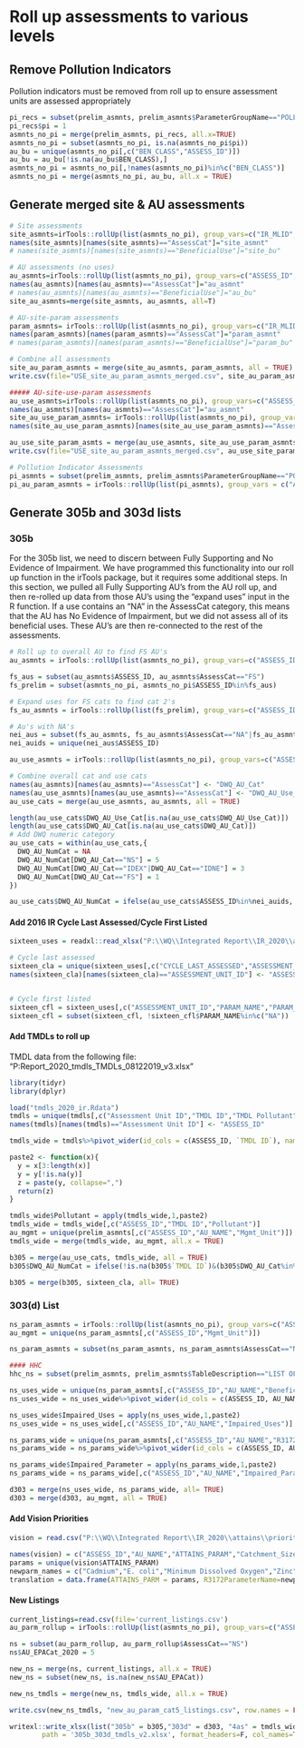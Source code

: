 # Roll up assessments to various levels {#rollup-asmnts}

## Remove Pollution Indicators
Pollution indicators must be removed from roll up to ensure assessment units are assessed appropriately

```r
pi_recs = subset(prelim_asmnts, prelim_asmnts$ParameterGroupName=="POLLUTION INDICATORS")
pi_recs$pi = 1
asmnts_no_pi = merge(prelim_asmnts, pi_recs, all.x=TRUE)
asmnts_no_pi = subset(asmnts_no_pi, is.na(asmnts_no_pi$pi))
au_bu = unique(asmnts_no_pi[,c("BEN_CLASS","ASSESS_ID")])
au_bu = au_bu[!is.na(au_bu$BEN_CLASS),]
asmnts_no_pi = asmnts_no_pi[,!names(asmnts_no_pi)%in%c("BEN_CLASS")]
asmnts_no_pi = merge(asmnts_no_pi, au_bu, all.x = TRUE)
```


## Generate merged site & AU assessments

```r
# Site assessments
site_asmnts=irTools::rollUp(list(asmnts_no_pi), group_vars=c("IR_MLID","IR_MLNAME","ASSESS_ID","AU_NAME", "IR_Lat","IR_Long","Mgmt_Unit"), cat_var="IR_Cat", expand_uses=T, print=F)
names(site_asmnts)[names(site_asmnts)=="AssessCat"]="site_asmnt"
# names(site_asmnts)[names(site_asmnts)=="BeneficialUse"]="site_bu"

# AU assessments (no uses)
au_asmnts=irTools::rollUp(list(asmnts_no_pi), group_vars=c("ASSESS_ID","AU_NAME"), cat_var="IR_Cat", expand_uses=T, print=F)
names(au_asmnts)[names(au_asmnts)=="AssessCat"]="au_asmnt"
# names(au_asmnts)[names(au_asmnts)=="BeneficialUse"]="au_bu"
site_au_asmnts=merge(site_asmnts, au_asmnts, all=T)

# AU-site-param assessments
param_asmnts= irTools::rollUp(list(asmnts_no_pi), group_vars=c("IR_MLID","IR_MLNAME","ASSESS_ID","AU_NAME","R3172ParameterName"), cat_var="IR_Cat", expand_uses=F, print=F)
names(param_asmnts)[names(param_asmnts)=="AssessCat"]="param_asmnt"
# names(param_asmnts)[names(param_asmnts)=="BeneficialUse"]="param_bu"

# Combine all assessments
site_au_param_asmnts = merge(site_au_asmnts, param_asmnts, all = TRUE)
write.csv(file="USE_site_au_param_asmnts_merged.csv", site_au_param_asmnts, row.names=F)

##### AU-site-use-param assessments
au_use_asmnts=irTools::rollUp(list(asmnts_no_pi), group_vars=c("ASSESS_ID","AU_NAME","BeneficialUse"), cat_var="IR_Cat", expand_uses=T, print=F)
names(au_asmnts)[names(au_asmnts)=="AssessCat"]="au_asmnt"
site_au_use_param_asmnts= irTools::rollUp(list(asmnts_no_pi), group_vars=c("IR_MLID","IR_MLNAME","ASSESS_ID","AU_NAME","BeneficialUse","R3172ParameterName"), cat_var="IR_Cat", expand_uses=F, print=F)
names(site_au_use_param_asmnts)[names(site_au_use_param_asmnts)=="AssessCat"]="param_asmnt"

au_use_site_param_asmts = merge(au_use_asmnts, site_au_use_param_asmnts, all = TRUE)
write.csv(file="USE_site_au_param_asmnts_merged.csv", au_use_site_param_asmts, row.names=F)
```

```r
# Pollution Indicator Assessments
pi_asmnts = subset(prelim_asmnts, prelim_asmnts$ParameterGroupName=="POLLUTION INDICATORS")
pi_au_param_asmnts = irTools::rollUp(list(pi_asmnts), group_vars = c("ASSESS_ID","AU_NAME","R3172ParameterName"), cat_var = "AssessCat", expand_uses = F, print = F)
```

## Generate 305b and 303d lists

### 305b
For the 305b list, we need to discern between Fully Supporting and No Evidence of Impairment. We have programmed this functionality into our roll up function in the irTools package, but it requires some additional steps. In this section, we pulled all Fully Supporting AU's from the AU roll up, and then re-rolled up data from those AU's using the "expand uses" input in the R function. If a use contains an "NA" in the AssessCat category, this means that the AU has No Evidence of Impairment, but we did not assess all of its beneficial uses. These AU's are then re-connected to the rest of the assessments.
```r
# Roll up to overall AU to find FS AU's
au_asmnts = irTools::rollUp(list(asmnts_no_pi), group_vars=c("ASSESS_ID","AU_NAME","BEN_CLASS","AU_Type","Mgmt_Unit"), cat_var="IR_Cat", expand_uses=F, print=F)

fs_aus = subset(au_asmnts$ASSESS_ID, au_asmnts$AssessCat=="FS")
fs_prelim = subset(asmnts_no_pi, asmnts_no_pi$ASSESS_ID%in%fs_aus)

# Expand uses for FS cats to find cat 2's
fs_au_asmnts = irTools::rollUp(list(fs_prelim), group_vars=c("ASSESS_ID","AU_NAME","BeneficialUse"), cat_var="IR_Cat", expand_uses=T, print=F)

# Au's with NA's
nei_aus = subset(fs_au_asmnts, fs_au_asmnts$AssessCat=="NA"|fs_au_asmnts$AssessCat=="IDNE")
nei_auids = unique(nei_aus$ASSESS_ID)

au_use_asmnts = irTools::rollUp(list(asmnts_no_pi), group_vars=c("ASSESS_ID","AU_NAME","BeneficialUse"), cat_var="IR_Cat", expand_uses=T, print=F)

# Combine overall cat and use cats
names(au_asmnts)[names(au_asmnts)=="AssessCat"] <- "DWQ_AU_Cat"
names(au_use_asmnts)[names(au_use_asmnts)=="AssessCat"] <- "DWQ_AU_Use_Cat"
au_use_cats = merge(au_use_asmnts, au_asmnts, all = TRUE)

length(au_use_cats$DWQ_AU_Use_Cat[is.na(au_use_cats$DWQ_AU_Use_Cat)])
length(au_use_cats$DWQ_AU_Cat[is.na(au_use_cats$DWQ_AU_Cat)])
# Add DWQ numeric category
au_use_cats = within(au_use_cats,{
  DWQ_AU_NumCat = NA
  DWQ_AU_NumCat[DWQ_AU_Cat=="NS"] = 5
  DWQ_AU_NumCat[DWQ_AU_Cat=="IDEX"|DWQ_AU_Cat=="IDNE"] = 3
  DWQ_AU_NumCat[DWQ_AU_Cat=="FS"] = 1
})

au_use_cats$DWQ_AU_NumCat = ifelse(au_use_cats$ASSESS_ID%in%nei_auids, "2", au_use_cats$DWQ_AU_NumCat)

```

#### Add 2016 IR Cycle Last Assessed/Cycle First Listed
```r
sixteen_uses = readxl::read_xlsx("P:\\WQ\\Integrated Report\\IR_2020\\attains\\IR_2016_adb_ir_combined_08132019.xlsx")

# Cycle last assessed
sixteen_cla = unique(sixteen_uses[,c("CYCLE_LAST_ASSESSED","ASSESSMENT_UNIT_ID","ASSESSMENT_UNIT_NAME","AU_EPACat","WATER_SIZE","SIZE_UNIT")])
names(sixteen_cla)[names(sixteen_cla)=="ASSESSMENT_UNIT_ID"] <- "ASSESS_ID"


# Cycle first listed
sixteen_cfl = sixteen_uses[,c("ASSESSMENT_UNIT_ID","PARAM_NAME","PARAM_USE_NAME","PARAM_YEAR_LISTED")]
sixteen_cfl = subset(sixteen_cfl, !sixteen_cfl$PARAM_NAME%in%c("NA"))

```

#### Add TMDLs to roll up
TMDL data from the following file:
"P:\WQ\Integrated Report\IR_2020\approved_tmdls\Approved_TMDLs_08122019_v3.xlsx"
```r
library(tidyr)
library(dplyr)

load("tmdls_2020_ir.Rdata")
tmdls = unique(tmdls[,c("Assessment Unit ID","TMDL ID","TMDL Pollutant")])
names(tmdls)[names(tmdls)=="Assessment Unit ID"] <- "ASSESS_ID"

tmdls_wide = tmdls%>%pivot_wider(id_cols = c(ASSESS_ID, `TMDL ID`), names_from = `TMDL Pollutant`, values_from = `TMDL Pollutant`)

paste2 <- function(x){
  y = x[3:length(x)]
  y = y[!is.na(y)]
  z = paste(y, collapse=",")
  return(z)
}

tmdls_wide$Pollutant = apply(tmdls_wide,1,paste2)
tmdls_wide = tmdls_wide[,c("ASSESS_ID","TMDL ID","Pollutant")]
au_mgmt = unique(prelim_asmnts[,c("ASSESS_ID","AU_NAME","Mgmt_Unit")])
tmdls_wide = merge(tmdls_wide, au_mgmt, all.x = TRUE)

b305 = merge(au_use_cats, tmdls_wide, all = TRUE)
b305$DWQ_AU_NumCat = ifelse(!is.na(b305$`TMDL ID`)&(b305$DWQ_AU_Cat%in%c("NS","IDEX")),"4A",b305$DWQ_AU_NumCat)

b305 = merge(b305, sixteen_cla, all= TRUE)

```

### 303(d) List
```r
ns_param_asmnts = irTools::rollUp(list(asmnts_no_pi), group_vars=c("ASSESS_ID","AU_NAME","BeneficialUse", "Mgmt_Unit","R3172ParameterName"), cat_var="IR_Cat", expand_uses=F, print=F)
au_mgmt = unique(ns_param_asmnts[,c("ASSESS_ID","Mgmt_Unit")])

ns_param_asmnts = subset(ns_param_asmnts, ns_param_asmnts$AssessCat=="NS")

#### HHC
hhc_ns = subset(prelim_asmnts, prelim_asmnts$TableDescription=="LIST OF HUMAN HEALTH CRITERIA (CONSUMPTION)"&prelim_asmnts$IR_Cat=="NS")

ns_uses_wide = unique(ns_param_asmnts[,c("ASSESS_ID","AU_NAME","BeneficialUse")])
ns_uses_wide = ns_uses_wide%>%pivot_wider(id_cols = c(ASSESS_ID, AU_NAME), names_from = BeneficialUse, values_from = BeneficialUse)

ns_uses_wide$Impaired_Uses = apply(ns_uses_wide,1,paste2)
ns_uses_wide = ns_uses_wide[,c("ASSESS_ID","AU_NAME","Impaired_Uses")]

ns_params_wide = unique(ns_param_asmnts[,c("ASSESS_ID","AU_NAME","R3172ParameterName")])
ns_params_wide = ns_params_wide%>%pivot_wider(id_cols = c(ASSESS_ID, AU_NAME), names_from = R3172ParameterName, values_from = R3172ParameterName)

ns_params_wide$Impaired_Parameter = apply(ns_params_wide,1,paste2)
ns_params_wide = ns_params_wide[,c("ASSESS_ID","AU_NAME","Impaired_Parameter")]

d303 = merge(ns_uses_wide, ns_params_wide, all= TRUE)
d303 = merge(d303, au_mgmt, all = TRUE)
```

#### Add Vision Priorities
```r
vision = read.csv("P:\\WQ\\Integrated Report\\IR_2020\\attains\\priorities\\UTAHDWQ_priorities_2016.csv")

names(vision) = c("ASSESS_ID","AU_NAME","ATTAINS_PARAM","Catchment_Size")
params = unique(vision$ATTAINS_PARAM)
newparm_names = c("Cadmium","E. coli","Minimum Dissolved Oxygen","Zinc","Arsenic","Max. Temperature","Aluminum", "pH")
translation = data.frame(ATTAINS_PARM = params, R3172ParameterName=newparm_names)

```

#### New Listings

```r
current_listings=read.csv(file='current_listings.csv')
au_parm_rollup = irTools::rollUp(list(asmnts_no_pi), group_vars=c("ASSESS_ID","AU_NAME","Mgmt_Unit","R3172ParameterName"), cat_var="IR_Cat", expand_uses=F, print=F)

ns = subset(au_parm_rollup, au_parm_rollup$AssessCat=="NS")
ns$AU_EPACat_2020 = 5

new_ns = merge(ns, current_listings, all.x = TRUE)
new_ns = subset(new_ns, is.na(new_ns$AU_EPACat))

new_ns_tmdls = merge(new_ns, tmdls_wide, all.x = TRUE)

write.csv(new_ns_tmdls, "new_au_param_cat5_listings.csv", row.names = FALSE)
```

```r
writexl::write_xlsx(list("305b" = b305,"303d" = d303, "4as" = tmdls_wide),
		path = '305b_303d_tmdls_v2.xlsx', format_headers=F, col_names=T)
```

